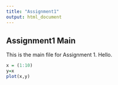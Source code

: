 ```yaml
---
title: "Assignment1"
output: html_document
---
```



## Assignment1 Main

This is the main file for Assignment 1.  Hello.

```r
x = (1:10)
y=x
plot(x,y)
 
```

